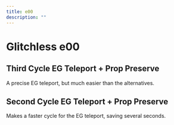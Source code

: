 ```yaml
---
title: e00
description: ""
---
```


# Glitchless e00


<Tabs queryString="tab" defaultValue="beginner" className="tabs tabs--block">
<TabItem value="beginner" label="Beginner" attributes={{className: "beginner"}}>

## Third Cycle EG Teleport + Prop Preserve

A precise EG teleport, but much easier than the alternatives.

<YouTube url="https://youtu.be/0VOfm-mOwoE"/>

</TabItem>
<TabItem value="intermediate" label="Intermediate" attributes={{className: "intermediate"}}>

## Second Cycle EG Teleport + Prop Preserve

Makes a faster cycle for the EG teleport, saving several seconds.

<YouTube url="https://www.youtube.com/watch?v=8tDr_YW-TPw"/>

</TabItem>
</Tabs>


